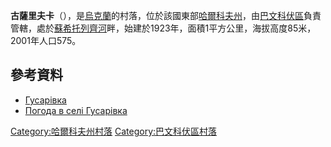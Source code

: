 {{coord|48|52|52|N|37|9|42|E|scale:100000_region:UA|display=title}}

'''古薩里夫卡'''（{{lang-uk|Гусарівка}}），是[[烏克蘭|烏克蘭]]的村落，位於該國東部[[哈爾科夫州|哈爾科夫州]]，由[[巴文科伏區|巴文科伏區]]負責管轄，處於[[蘇希托列齊河|蘇希托列齊河]]畔，始建於1923年，面積1平方公里，海拔高度85米，2001年人口575。

==參考資料==
* [http://gska2.rada.gov.ua/pls/z7502/A005?rdat1=25.12.2008&rf7571=32191 Гусарівка]{{dead link|date=2017年12月 |bot=InternetArchiveBot |fix-attempted=yes }}
* [http://weather.in.ua/ua/har'kovskaja/6223 Погода в селі Гусарівка]{{Wayback|url=http://weather.in.ua/ua/har'kovskaja/6223 |date=20160305103017 }}

{{DEFAULTSORT:Гусарівка}}
[[Category:哈爾科夫州村落|Category:哈爾科夫州村落]]
[[Category:巴文科伏區村落|Category:巴文科伏區村落]]


{{Kharkiv-geo-stub}}